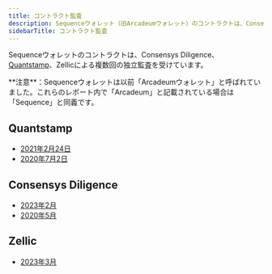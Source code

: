 ```yaml
---
title: コントラクト監査
description: Sequenceウォレット（旧Arcadeumウォレット）のコントラクトは、Consensys Diligence、Quantstamp、Zellicなど信頼できる企業によって徹底的に監査されています。
sidebarTitle: コントラクト監査
---
```


Sequenceウォレットのコントラクトは、Consensys Diligence、[Quantstamp](https://quantstamp.com/)、Zellicによる複数回の独立監査を受けています。

<Note>
  **注意**：Sequenceウォレットは以前「Arcadeumウォレット」と呼ばれていました。これらのレポート内で「Arcadeum」と記載されている場合は「Sequence」と同義です。
</Note>

## Quantstamp

- [2021年2月24日](https://github.com/0xsequence/wallet-contracts/blob/38e0719690eee3c4d7d8fa2ceff4ea22b0409f38/audits/sequence_quantstamp_audit_feb_2021.pdf)
- [2020年7月2日](https://github.com/0xsequence/wallet-contracts/blob/38e0719690eee3c4d7d8fa2ceff4ea22b0409f38/audits/Quantstamp_Arcadeum_Report_Final.pdf)

## Consensys Diligence

- [2023年2月](https://github.com/0xsequence/wallet-contracts/blob/145b79ab83557062281e0685ca44a8081f05a13d/audits/v2/consensys-horizon-sequence-wallet-audit-2023-02.pdf)
- [2020年5月](https://github.com/0xsequence/wallet-contracts/blob/38e0719690eee3c4d7d8fa2ceff4ea22b0409f38/audits/Consensys_Diligence.md)

## Zellic

- [2023年3月](https://github.com/0xsequence/wallet-contracts/blob/145b79ab83557062281e0685ca44a8081f05a13d/audits/v2/Sequence%20Wallet%20-%20Zellic%20Audit%20Report.pdf)